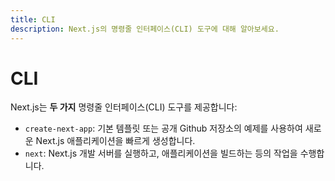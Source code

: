 ```yaml
---
title: CLI
description: Next.js의 명령줄 인터페이스(CLI) 도구에 대해 알아보세요.
---
```


# CLI

Next.js는 **두 가지** 명령줄 인터페이스(CLI) 도구를 제공합니다:

- `create-next-app`: 기본 템플릿 또는 공개 Github 저장소의 예제를 사용하여 새로운 Next.js 애플리케이션을 빠르게 생성합니다.
- `next`: Next.js 개발 서버를 실행하고, 애플리케이션을 빌드하는 등의 작업을 수행합니다.
